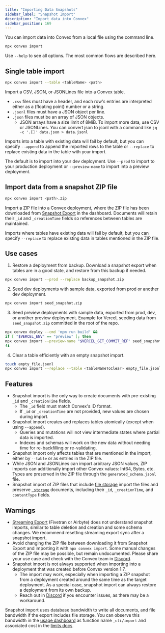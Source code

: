 ```yaml
---
title: "Importing Data Snapshots"
sidebar_label: "Snapshot Import"
description: "Import data into Convex"
sidebar_position: 169
---
```


You can import data into Convex from a local file using the command line.

```sh
npx convex import
```

<BetaAdmonition feature="Snapshot import" verb="is" />

Use `--help` to see all options. The most common flows are described here.

## Single table import

```sh
npx convex import --table <tableName> <path>
```

Import a CSV, JSON, or JSONLines file into a Convex table.

- `.csv` files must have a header, and each row's entries are interpreted either
  as a (floating point) number or a string.
- `.jsonl` files must have a JSON object per line.
- `.json` files must be an array of JSON objects.
  - JSON arrays have a size limit of 8MiB. To import more data, use CSV or
    JSONLines. You can convert json to jsonl with a command like
    `jq -c '.[]' data.json > data.jsonl`

Imports into a table with existing data will fail by default, but you can
specify `--append` to append the imported rows to the table or `--replace` to
replace existing data in the table with your import.

The default is to import into your dev deployment. Use `--prod` to import to
your production deployment or `--preview-name` to import into a preview
deployment.

## Import data from a snapshot ZIP file

```sh
npx convex import <path>.zip
```

Import a ZIP file into a Convex deployment, where the ZIP file has been
downloaded from [Snapshot Export](/docs/database/import-export/export.mdx) in
the dashboard. Documents will retain their `_id` and `_creationTime` fields so
references between tables are maintained.

Imports where tables have existing data will fail by default, but you can
specify `--replace` to replace existing data in tables mentioned in the ZIP
file.

## Use cases

1. Restore a deployment from backup. Download a snapshot export when tables are
   in a good state, and restore from this backup if needed.

```sh
npx convex import --prod --replace backup_snapshot.zip
```

2. Seed dev deployments with sample data, exported from prod or another dev
   deployment.

```sh
npx convex import seed_snapshot.zip
```

3. Seed preview deployments with sample data, exported from prod, dev, or
   another preview deployment. Example for Vercel, seeding data from
   `seed_snapshot.zip` committed in the root of the repo.

```sh
npx convex deploy --cmd 'npm run build' &&
if [ "$VERCEL_ENV" == "preview" ]; then
npx convex import --preview-name "$VERCEL_GIT_COMMIT_REF" seed_snapshot.zip;
fi
```

4. Clear a table efficiently with an empty snapshot import.

```sh
touch empty_file.jsonl
npx convex import --replace --table <tableNameToClear> empty_file.jsonl
```

## Features

- Snapshot import is the only way to create documents with pre-existing `_id`
  and `_creationTime` fields.
  - The `_id` field must match Convex's ID format.
  - If `_id` or `_creationTime` are not provided, new values are chosen during
    import.
- Snapshot import creates and replaces tables atomically (except when using
  `--append`).
  - Queries and mutations will not view intermediate states where partial data
    is imported.
  - Indexes and schemas will work on the new data without needing time for
    re-backfilling or re-validating.
- Snapshot import only affects tables that are mentioned in the import, either
  by `--table` or as entries in the ZIP file.
- While JSON and JSONLines can import arbitrary JSON values, ZIP imports can
  additionally import other Convex values: Int64, Bytes, etc. Types are
  preserved in the ZIP file through the `generated_schema.jsonl` file.
- Snapshot import of ZIP files that include [file storage](/file-storage) import
  the files and preserve [`_storage`](/docs/database/advanced/system-tables.mdx)
  documents, including their `_id`, `_creationTime`, and `contentType` fields.

## Warnings

- [Streaming Export](/docs/production/integrations/streaming-import-export.md)
  (Fivetran or Airbyte) does not understand snapshot imports, similar to table
  deletion and creation and some schema changes. We recommend resetting
  streaming export sync after a snapshot import.
- Avoid changing the ZIP file between downloading it from Snapshot Export and
  importing it with `npx convex import`. Some manual changes of the ZIP file may
  be possible, but remain undocumented. Please share your use case and check
  with the Convex team in [Discord](https://convex.dev/community).
- Snapshot import is not always supported when importing into a deployment that
  was created before Convex version 1.7.
  - The import may work, especially when importing a ZIP snapshot from a
    deployment created around the same time as the target deployment. As a
    special case, snapshot import can always restore a deployment from its own
    backup.
  - Reach out in [Discord](https://convex.dev/community) if you encounter
    issues, as there may be a workaround.

Snapshot import uses database bandwidth to write all documents, and file
bandwidth if the export includes file storage. You can observe this bandwidth in
the [usage dashboard](https://dashboard.convex.dev/team/settings/usage) as
function name `_cli/import` and associated cost in the
[limits docs](/production/state/limits#database).
